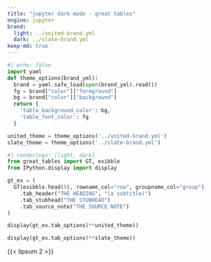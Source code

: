 ```yaml
---
title: "jupyter dark mode - great tables"
engine: jupyter
brand:
  light: ../united-brand.yml
  dark: ../slate-brand.yml
keep-md: true
---
```


```python
#| echo: false
import yaml
def theme_options(brand_yml):
  brand = yaml.safe_load(open(brand_yml).read())
  fg = brand["color"]["foreground"]
  bg = brand["color"]["background"]
  return {
    'table_background_color': bg,
    'table_font_color': fg
  }

united_theme = theme_options('../united-brand.yml')
slate_theme = theme_options('../slate-brand.yml')
```


```python
#| renderings: [light, dark]
from great_tables import GT, exibble
from IPython.display import display

gt_ex = (
  GT(exibble.head(5), rowname_col="row", groupname_col="group")
    .tab_header("THE HEADING", "(a subtitle)")
    .tab_stubhead("THE STUBHEAD")
    .tab_source_note("THE SOURCE NOTE")
)

display(gt_ex.tab_options(**united_theme))

display(gt_ex.tab_options(**slate_theme))
```

{{< lipsum 2 >}}